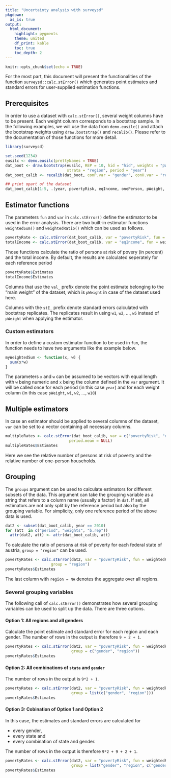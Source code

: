 ```yaml
---
title: "Uncertainty analysis with surveysd"
pkgdown:
  as_is: true
output:
  html_document:
    highlight: pygments
    theme: united
    df_print: kable
    toc: true
    toc_depth: 2
---
```


```r
knitr::opts_chunk$set(echo = TRUE)
```

For the most part, this document will present the functionalities of the function 
`surveysd::calc.stError()` which generates point estimates and standard errors for
user-supplied estimation functions.

## Prerequisites

In order to use a dataset with `calc.stError()`, several weight columns have to be present. Each
weight column corresponds to a bootstrap sample. In the following examples, we will use the data 
from `demo.eusilc()` and attach the bootstrap weights using `draw.bootstrap()` and `recalib()`. Please 
refer to the documentation of those functions for more detail.

```r
library(surveysd)

set.seed(1234)
eusilc <- demo.eusilc(prettyNames = TRUE)
dat_boot <- draw.bootstrap(eusilc, REP = 10, hid = "hid", weights = "pWeight",
                           strata = "region", period = "year")
dat_boot_calib <- recalib(dat_boot, conP.var = "gender", conH.var = "region")

## print opart of the dataset
dat_boot_calib[1:5, .(year, povertyRisk, eqIncome, onePerson, pWeight, w1, w2, w3, w4, w5)]
```


## Estimator functions

The parameters `fun` and `var` in `calc.stError()` define the estimator to be used in the error 
analysis. There are two built-in estimator functions `weightedSum()` and `weightedRatio()` which can
be used as follows.


```r
povertyRate <- calc.stError(dat_boot_calib, var = "povertyRisk", fun = weightedRatio, period.mean = NULL)
totalIncome <- calc.stError(dat_boot_calib, var = "eqIncome", fun = weightedSum, period.mean = NULL)
```

Those functions calculate the ratio of persons at risk of povery (in percent) and the total income.
By default, the results are calculated seperately for each reference period

```r
povertyRate$Estimates
totalIncome$Estimates
```

Columns that use the `val_` prefix denote the point estimate belonging to the "main weight" of the
dataset, which is `pWeight` in case of the dataset used here.

Columns with the `stE_` prefix denote standard errors calculated with bootstrap replicates. The
replicates result in using `w1`, `w2`, ..., `w5` instead of `pWeight` when applying the estimator.

### Custom estimators

In order to define a custom estimator function to be used in `fun`, the function needs to have
two arguments like the example below.

```r
myWeightedSum <- function(x, w) {
  sum(x*w)
}
```

The parameters `x` and `w` can be assumed to be vectors with equal length with `w` being numeric and
`x` being the column defined in the `var` argument. It will be called once for each period (in this
case `year`) and for each weight column (in this case `pWeight`, `w1`, `w2`, ..., `w10`)

## Multiple estimators

In case an estimator should be applied to several columns of the dataset, `var` can be set to
a vector containing all necessary columns.

```r
multipleRates <- calc.stError(dat_boot_calib, var = c("povertyRisk", "onePerson"), fun = weightedRatio, 
                            period.mean = NULL)
multipleRates$Estimates
```
Here we see the relative number of persons at risk of poverty and the relative number of one-person
households.

## Grouping

The `groups` argument can be used to calculate estimators for different subsets of the data. This
argument can take the grouping variable as a string that refers to a column name (usually a factor) 
in `dat`. If set, all estimators are not only split by the reference period but also by the
grouping variable. For simplicity, only one reference period of the above data is used.

```r
dat2 <- subset(dat_boot_calib, year == 2010)
for (att  in c("period", "weights", "b.rep"))
  attr(dat2, att) <- attr(dat_boot_calib, att)
```

To calculate the ratio of persons at risk of poverty for each federal state of austria, 
`group = "region"` can be used.

```r
povertyRates <- calc.stError(dat2, var = "povertyRisk", fun = weightedRatio, period.mean = NULL,
                    group = "region")
povertyRates$Estimates
```

The last column with `region = NA` denotes the aggregate over all regions.

### Several grouping variables

The following call of `calc.stError()` demonstrates how several grouping variables can be used to 
split up the data. There are three options.

#### Option 1: All regions and all genders

Calculate the point estimate and standard error for each region and each gender. The number of 
rows in the output is therefore `9 + 2 + 1`.

```r
povertyRates <- calc.stError(dat2, var = "povertyRisk", fun = weightedRatio, period.mean = NULL,
                             group = c("gender", "region"))
povertyRates$Estimates

```

#### Option 2: All combinations of `state` and `gender`

The number of rows in the output is `9*2 + 1`.

```r
povertyRates <- calc.stError(dat2, var = "povertyRisk", fun = weightedRatio, period.mean = NULL,
                             group = list(c("gender", "region")))
povertyRates$Estimates
```

#### Option 3: Cobination of Option 1 and Option 2

In this case, the estimates and standard errors are calculated for

* every gender,
* every state and
* every combination of state and gender.

The number of rows in the output is therefore `9*2 + 9 + 2 + 1`.

```r
povertyRates <- calc.stError(dat2, var = "povertyRisk", fun = weightedRatio, period.mean = NULL,
                             group = list("gender", "region", c("gender", "region")))
povertyRates$Estimates
```

